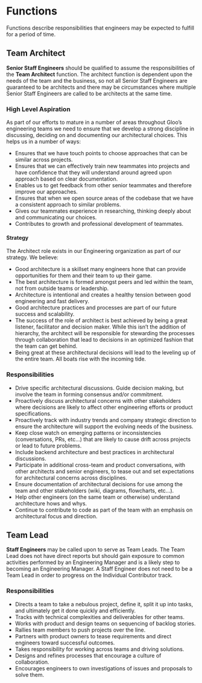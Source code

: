 # Functions

Functions describe responsibilities that engineers may be expected to fulfill for a period of time.

<div className="hidden-anchor-root">
  <div id="team-architect" className="hidden-anchor" />
</div>

## Team Architect
**Senior Staff Engineers** should be qualified to assume the responsibilities of the **Team Architect** function.  The architect function is dependent upon the needs of the team and the business, so not all Senior Staff Engineers are guaranteed to be architects and there may be circumstances where multiple Senior Staff Engineers are called to be architects at the same time.

### High Level Aspiration
As part of our efforts to mature in a number of areas throughout Gloo’s engineering teams we need to ensure that we develop a strong discipline in discussing, deciding on and documenting our architectural choices. This helps us in a number of ways:

- Ensures that we have touch points to choose approaches that can be similar across projects.
- Ensures that we can effectively train new teammates into projects and have confidence that they will understand around agreed upon approach based on clear documentation.
- Enables us to get feedback from other senior teammates and therefore improve our approaches.
- Ensures that when we open source areas of the codebase that we have a consistent approach to similar problems.
- Gives our teammates experience in researching, thinking deeply about and communicating our choices.
- Contributes to growth and professional development of teammates.

#### Strategy
The Architect role exists in our Engineering organization as part of our strategy. We believe:
- Good architecture is a skillset many engineers hone that can provide opportunities for them and their team to up their game.
- The best architecture is formed amongst peers and led within the team, not from outside teams or leadership.
- Architecture is intentional and creates a healthy tension between good engineering and fast delivery.
- Good architecture practices and processes are part of our future success and scalability.
- The success of the role of architect is best achieved by being a great listener, facilitator and decision maker. While this isn’t the addition of hierarchy, the architect will be responsible for stewarding the processes through collaboration that lead to decisions in an optimized fashion that the team can get behind.
- Being great at these architectural decisions will lead to the leveling up of the entire team. All boats rise with the incoming tide.

### Responsibilities
- Drive specific architectural discussions. Guide decision making, but involve the team in forming consensus and/or commitment.
- Proactively discuss architectural concerns with other stakeholders where decisions are likely to affect other engineering efforts or product specifications.
- Proactively track with industry trends and company strategic direction to ensure the architecture will support the evolving needs of the business.
- Keep close watch on emerging patterns or inconsistencies (conversations, PRs, etc...) that are likely to cause drift across projects or lead to future problems.
- Include backend architecture and best practices in architectural discussions.
- Participate in additional cross-team and product conversations, with other architects and senior engineers, to tease out and set expectations for architectural concerns across disciplines.
- Ensure documentation of architectural decisions for use among the team and other stakeholders (wiki, diagrams, flowcharts, etc…).
- Help other engineers (on the same team or otherwise) understand architecture hows and whys.
- Continue to contribute to code as part of the team with an emphasis on architectural focus and direction.

<div className="hidden-anchor-root">
  <div id="team-lead" className="hidden-anchor" />
</div>

## Team Lead

**Staff Engineers** may be called upon to serve as Team Leads. The Team Lead does not have direct reports but should gain exposure to common activities performed by an Engineering Manager and is a likely step to becoming an Engineering Manager. A Staff Engineer does not need to be a Team Lead in order to progress on the Individual Contributor track.

### Responsibilities
- Directs a team to take a nebulous project, define it, split it up into tasks, and ultimately get it done quickly and efficiently.
- Tracks with technical complexities and deliverables for other teams.
- Works with product and design teams on sequencing of backlog stories.
- Rallies team members to push projects over the line.
- Partners with product owners to tease requirements and direct engineers toward successful outcomes.
- Takes responsibility for working across teams and driving solutions.
- Designs and refines processes that encourage a culture of collaboration.
- Encourages engineers to own investigations of issues and proposals to solve them.